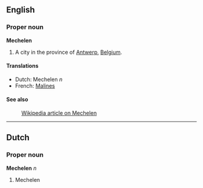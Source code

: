 ==English==
===Proper noun===
'''Mechelen'''

#A city in the province of [[Antwerp]], [[Belgium]].

====Translations====
*Dutch: Mechelen ''n''
*French: [[Malines]]

====See also====
:[[en:Mechelen|Wikipedia article on Mechelen]]

----
==Dutch==
===Proper noun===
'''Mechelen''' ''n''

#Mechelen